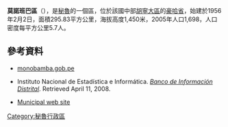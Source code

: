 '''莫諾班巴區'''（{{lang-es|Distrito de Monobamba}}），是[[秘魯|秘魯]]的一個區，位於該國中部[[胡寧大區|胡寧大區]]的[[豪哈省|豪哈省]]，始建於1956年2月2日，面積295.83平方公里，海拔高度1,450米，2005年人口1,698，人口密度每平方公里5.7人。

==參考資料==
*[https://web.archive.org/web/20080612102014/http://www.monobamba.gob.pe/ monobamba.gob.pe]
*{{es icon}} Instituto Nacional de Estadística e Informática. ''[https://web.archive.org/web/20080423164200/http://desa.inei.gob.pe/mapas/bid/ Banco de Información Distrital]''. Retrieved April 11, 2008.
* {{es icon}} [https://web.archive.org/web/20080612102014/http://www.monobamba.gob.pe/ Municipal web site]

{{Peru-geo-stub}}
[[Category:秘魯行政區|Category:秘魯行政區]]